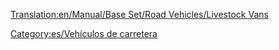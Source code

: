 [[Translation:en/Manual/Base Set/Road Vehicles/Livestock Vans]]

{{es/Vehículo de carretera|nombre    = Camión de Ganado Talbott
  |imagen    = en/Talbott Livestock Van.png
  |precio    = 8.610 € (4.305 £)
  |velocidad = 48 km/h (30 mph)
  |coste     = 842 € (421 £)
  |diseño    = 1935
  |duración  = 15
  |capacidad = 14 cabezas de ganado
}}
{{es/Vehículo de carretera|nombre    = Camión de Ganado Uhl
  |imagen    = en/Uhl Livestock Van.png
  |precio    = 10.660 € (5.330 £)
  |velocidad = 88 km/h (55 mph)
  |coste     = 1.574 € (787 £)
  |diseño    = 1980
  |duración  = 15
  |capacidad = 16 cabezas de ganado
}}
{{es/Vehículo de carretera|nombre    = Camión de Ganado Foster
  |imagen    = en/Foster Livestock Van.png
  |precio    = 11.480 € (5.740 £)
  |velocidad = 112 km/h (70 mph)
  |coste     = 2.250 € (1.125 £)
  |diseño    = 2022
  |duración  = 15
  |capacidad = 18 cabezas de ganado
}}


[[Category:es/Vehículos de carretera]]